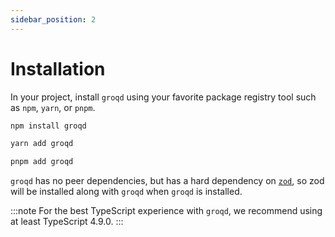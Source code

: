 ```yaml
---
sidebar_position: 2
---
```



# Installation

In your project, install `groqd` using your favorite package registry tool such as `npm`, `yarn`, or `pnpm`.

<Tabs>
<TabItem value="npm" label="NPM">

```sh
npm install groqd
```

</TabItem>
<TabItem value="yarn" label="Yarn">

```sh
yarn add groqd
```

</TabItem>
<TabItem value="pnpm" label="pnpm">

```sh
pnpm add groqd
```

</TabItem>
</Tabs>

`groqd` has no peer dependencies, but has a hard dependency on [`zod`](https://zod.dev/), so zod will be installed along with `groqd` when `groqd` is installed.

:::note
For the best TypeScript experience with `groqd`, we recommend using at least TypeScript 4.9.0.
:::

